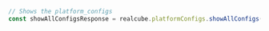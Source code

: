 ```typescript index.ts
// Shows the platform_configs
const showAllConfigsResponse = realcube.platformConfigs.showAllConfigs()
```